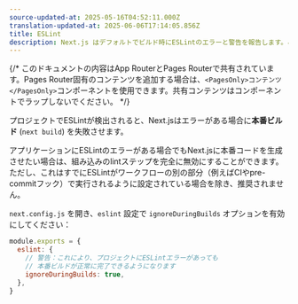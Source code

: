 ```yaml
---
source-updated-at: 2025-05-16T04:52:11.000Z
translation-updated-at: 2025-06-06T17:14:05.856Z
title: ESLint
description: Next.js はデフォルトでビルド時にESLintのエラーと警告を報告します。この動作を無効にする方法について学びましょう。
---
```


{/* このドキュメントの内容はApp RouterとPages Routerで共有されています。Pages Router固有のコンテンツを追加する場合は、`<PagesOnly>コンテンツ</PagesOnly>`コンポーネントを使用できます。共有コンテンツはコンポーネントでラップしないでください。 */}

プロジェクトでESLintが検出されると、Next.jsはエラーがある場合に**本番ビルド** (`next build`) を失敗させます。

アプリケーションにESLintのエラーがある場合でもNext.jsに本番コードを生成させたい場合は、組み込みのlintステップを完全に無効にすることができます。ただし、これはすでにESLintがワークフローの別の部分（例えばCIやpre-commitフック）で実行されるように設定されている場合を除き、推奨されません。

`next.config.js` を開き、`eslint` 設定で `ignoreDuringBuilds` オプションを有効にしてください：

```js filename="next.config.js"
module.exports = {
  eslint: {
    // 警告：これにより、プロジェクトにESLintエラーがあっても
    // 本番ビルドが正常に完了できるようになります
    ignoreDuringBuilds: true,
  },
}
```